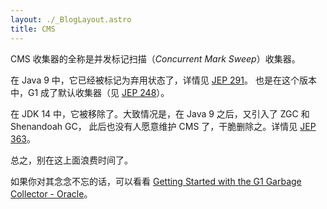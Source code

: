 ```yaml
---
layout: ./_BlogLayout.astro
title: CMS
---
```


CMS 收集器的全称是并发标记扫描（_Concurrent Mark Sweep_）收集器。

在 Java 9 中，它已经被标记为弃用状态了，详情见 [JEP 291](https://openjdk.org/jeps/291)。
也是在这个版本中，G1 成了默认收集器（见 [JEP 248](https://openjdk.org/jeps/248)）。

在 JDK 14 中，它被移除了。大致情况是，在 Java 9 之后，又引入了 ZGC 和 Shenandoah GC，
此后也没有人愿意维护 CMS 了，干脆删除之。详情见 [JEP 363](https://openjdk.org/jeps/363)。

总之，别在这上面浪费时间了。

如果你对其念念不忘的话，可以看看
[Getting Started with the G1 Garbage Collector - Oracle](https://www.oracle.com/webfolder/technetwork/tutorials/obe/java/G1GettingStarted/index.html)。

